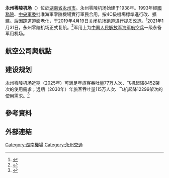 {{Expand|time=2016-07-09}}
{{noteTA
|G1 = Airport
|G2 = Unit
}}
{{Infobox airport
| name         = 永州零陵机场
| nativename   = <small>Yongzhou Lingling Airport</small>
| image        = 
| image-width  = 
| caption      = 
| IATA         = LLF
| ICAO         = ZGLG
| type         = 軍民合用
| operator     = 湖南省机場管理集團有限公司
| city-served  = [[永州市|永州]]
| location     = {{CHN}}[[湖南省|湖南省]][[永州市|永州市]]
| opened       = 民用：{{start date|2001|04|30}}
| closed       = <!-- {{end date|YYYY|MM|DD}} -->
| passenger_services_ceased = <!-- {{end date|YYYY|MM|DD}} -->
| elevation-m  =105 
| metric-elev  = yes
| coordinates  = {{Coord|26|20|44|N|111|36|44|E|type:airport_region:CN|display=inline,title}}
| latd  =  26 | latm  = 20 | lats  = 44 | latNS  = N
| longd = 110 | longm = 36 | longs = 44 | longEW = E
| coordinates_region     = CN-43
| website                = 
| pushpin_map            = China
| pushpin_mapsize        = 220
| pushpin_map_caption    = 機場在中國的位置
| pushpin_label          = LLF/ZGLG
| pushpin_label_position = left
| r1-number    = 18/36
| r1-length-m  = 2,600
| r1-surface   = 
| metric-rwy   = yes
| stat-year    = 2017
| stat1-header = 客運量
| stat1-data   = 120,824 人次
| stat2-header = 貨運量
| stat2-data   = 15.2 公噸
| stat3-header = 起降架次
| stat3-data   = 1,594 架次
| footnotes    = 參考資料：中國民用航空局<ref>{{cite web|author1=中国民用航空局|title=2017年民航机场生产统计公报|url=http://www.caac.gov.cn/XXGK/XXGK/TJSJ/201803/t20180307_55600.html|website=www.caac.gov.cn|accessdate=2018-03-08|archive-url=https://web.archive.org/web/20150823011202/http://www.caac.gov.cn/XXGK/XXGK/TJSJ/201803/t20180307_55600.html|archive-date=2015-08-23|dead-url=yes}}</ref>
}}

'''永州零陵机场'''（{{airport codes|LLF|ZGLG}}）位於[[湖南省|湖南省]][[永州市|永州市]]。永州零陵机场始建于1938年。1993年經[[中华人民共和国国务院|國務院]]、[[中央軍委|中央軍委]]批准海軍零陵機場實行軍民合用，按4C級機場標準進行改、擴建。后因跑道道面老化，于2019年4月19日关闭机场跑道进行提质改造。<ref>{{Cite web|title=零陵机场跑道提质改造 预计12月31日投用_永州要闻_永州市人民政府|url=http://www.yzcity.gov.cn//cnyz/yzyw/201904/9a426ec16b704656961cee70337e1715.shtml|access-date=2022-05-09|work=www.yzcity.gov.cn}}</ref>2021年1月31日，永州零陵机场正式复航。<ref>{{Cite web|title=百度安全验证|url=https://baijiahao.baidu.com/s?id=1690383982575047871&wfr=spider&for=pc|access-date=2022-05-09|work=wappass.baidu.com}}</ref>军用上为[[中国人民解放军海军航空兵|中国人民解放军海军航空兵]]一级永备军用机场。

== 航空公司與航點 ==
{{Airport-dest-list
| {{flagicon|PRC}} [[中国联合航空|中国联合航空]]（KN）| [[北京大興國際机场|北京/大興]]
| {{flagicon|PRC}} [[中国东方航空|中国东方航空]]（MU）| [[昆明长水国际机场|昆明]]、[[上海浦东国际机场|上海/浦东]]
| {{flagicon|PRC}} [[华夏航空|华夏航空]]（G5）| [[重庆江北国际机场|重庆]]、[[海口美兰国际机场|海口]]、[[福州长乐国际机场|福州]]、[[贵阳龙洞堡国际机场|贵阳]]、[[三亚凤凰国际机场|三亚]]
}}

== 建设规划 ==
永州零陵机场近期（2025年）可满足年旅客吞吐量77万人次、飞机起降8452架次的使用需求；远期（2030年）年旅客吞吐量115万人次、飞机起降12299架次的使用需求。<ref>{{Cite web|title=资讯中心|url=http://hna.hnjcjt.com/102/5470.html|access-date=2022-05-09|work=hna.hnjcjt.com}}</ref>

== 參考資料 ==
<div class="references-small">
<references />
</div>

== 外部連結 ==

{{中华人民共和国机场}}

[[Category:湖南機場|Category:湖南機場]]
[[Category:永州交通|Category:永州交通]]